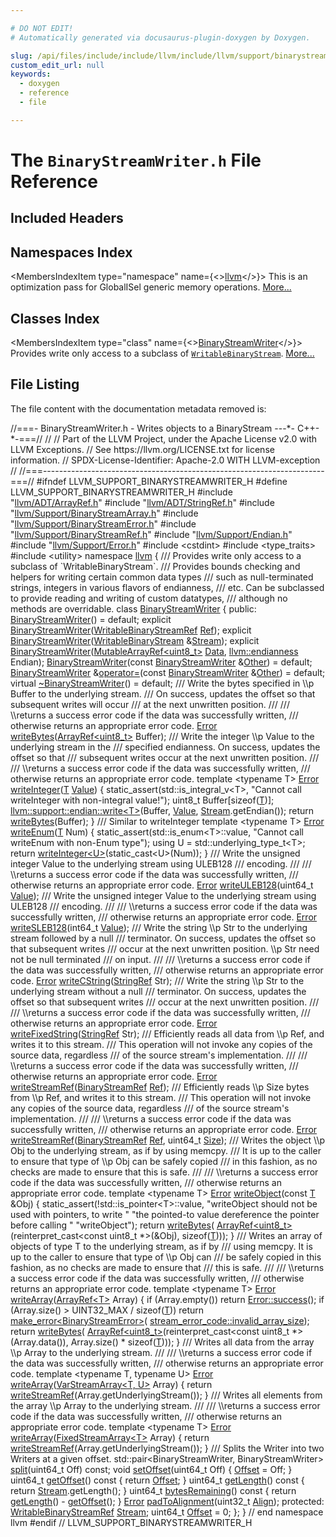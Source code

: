 ```yaml
---

# DO NOT EDIT!
# Automatically generated via docusaurus-plugin-doxygen by Doxygen.

slug: /api/files/include/include/llvm/include/llvm/support/binarystreamwriter-h
custom_edit_url: null
keywords:
  - doxygen
  - reference
  - file

---
```





# The `BinaryStreamWriter.h` File Reference

<DoxygenPage pluginConfig={pluginConfig}>



## Included Headers

<IncludesList>
<IncludesListItem
  filePath="llvm/ADT/ArrayRef.h"
  permalink="/docs/api/files/include/include/llvm/include/llvm/adt/arrayref-h"
  isLocal="true" />
<IncludesListItem
  filePath="llvm/ADT/StringRef.h"
  permalink="/docs/api/files/include/include/llvm/include/llvm/adt/stringref-h"
  isLocal="true" />
<IncludesListItem
  filePath="llvm/Support/BinaryStreamArray.h"
  permalink="/docs/api/files/include/include/llvm/include/llvm/support/binarystreamarray-h"
  isLocal="true" />
<IncludesListItem
  filePath="llvm/Support/BinaryStreamError.h"
  permalink="/docs/api/files/include/include/llvm/include/llvm/support/binarystreamerror-h"
  isLocal="true" />
<IncludesListItem
  filePath="llvm/Support/BinaryStreamRef.h"
  permalink="/docs/api/files/include/include/llvm/include/llvm/support/binarystreamref-h"
  isLocal="true" />
<IncludesListItem
  filePath="llvm/Support/Endian.h"
  permalink="/docs/api/files/include/include/llvm/include/llvm/support/endian-h"
  isLocal="true" />
<IncludesListItem
  filePath="llvm/Support/Error.h"
  permalink="/docs/api/files/include/include/llvm/include/llvm/support/error-h"
  isLocal="true" />
<IncludesListItem
  filePath="cstdint"
  permalink=""
  isLocal="false" />
<IncludesListItem
  filePath="type_traits"
  permalink=""
  isLocal="false" />
<IncludesListItem
  filePath="utility"
  permalink=""
  isLocal="false" />
</IncludesList>

## Namespaces Index

<MembersIndex>

<MembersIndexItem
  type="namespace"
  name={<><a href="/docs/api/namespaces/llvm">llvm</a></>}>
This is an optimization pass for GlobalISel generic memory operations. <a href="/docs/api/namespaces/llvm/#details">More...</a>
</MembersIndexItem>

</MembersIndex>

## Classes Index

<MembersIndex>

<MembersIndexItem
  type="class"
  name={<><a href="/docs/api/classes/llvm/binarystreamwriter">BinaryStreamWriter</a></>}>
Provides write only access to a subclass of <code><a href="/docs/api/classes/llvm/writablebinarystream">WritableBinaryStream</a></code>. <a href="/docs/api/classes/llvm/binarystreamwriter/#details">More...</a>
</MembersIndexItem>

</MembersIndex>


## File Listing

The file content with the documentation metadata removed is:

<ProgramListing>

<Link id="l00001" /><CodeLine lineNumber="1"><Highlight kind="comment">//===- BinaryStreamWriter.h - Writes objects to a BinaryStream ---&#42;- C++-&#42;-===//</Highlight><Highlight kind="normal"></Highlight></CodeLine>
<Link id="l00002" /><CodeLine lineNumber="2"><Highlight kind="normal"></Highlight><Highlight kind="comment">//</Highlight><Highlight kind="normal"></Highlight></CodeLine>
<Link id="l00003" /><CodeLine lineNumber="3"><Highlight kind="normal"></Highlight><Highlight kind="comment">// Part of the LLVM Project, under the Apache License v2.0 with LLVM Exceptions.</Highlight><Highlight kind="normal"></Highlight></CodeLine>
<Link id="l00004" /><CodeLine lineNumber="4"><Highlight kind="normal"></Highlight><Highlight kind="comment">// See https://llvm.org/LICENSE.txt for license information.</Highlight><Highlight kind="normal"></Highlight></CodeLine>
<Link id="l00005" /><CodeLine lineNumber="5"><Highlight kind="normal"></Highlight><Highlight kind="comment">// SPDX-License-Identifier: Apache-2.0 WITH LLVM-exception</Highlight><Highlight kind="normal"></Highlight></CodeLine>
<Link id="l00006" /><CodeLine lineNumber="6"><Highlight kind="normal"></Highlight><Highlight kind="comment">//</Highlight><Highlight kind="normal"></Highlight></CodeLine>
<Link id="l00007" /><CodeLine lineNumber="7"><Highlight kind="normal"></Highlight><Highlight kind="comment">//===----------------------------------------------------------------------===//</Highlight><Highlight kind="normal"></Highlight></CodeLine>
<Link id="l00008" /><CodeLine lineNumber="8"><Highlight kind="normal"></Highlight></CodeLine>
<Link id="l00009" /><CodeLine lineNumber="9"><Highlight kind="normal"></Highlight><Highlight kind="preprocessor">#ifndef LLVM&#95;SUPPORT&#95;BINARYSTREAMWRITER&#95;H</Highlight><Highlight kind="normal"></Highlight></CodeLine>
<Link id="l00010" /><CodeLine lineNumber="10"><Highlight kind="normal"></Highlight><Highlight kind="preprocessor">#define LLVM&#95;SUPPORT&#95;BINARYSTREAMWRITER&#95;H</Highlight><Highlight kind="normal"></Highlight></CodeLine>
<Link id="l00011" /><CodeLine lineNumber="11"><Highlight kind="normal"></Highlight></CodeLine>
<Link id="l00012" /><CodeLine lineNumber="12"><Highlight kind="normal"></Highlight><Highlight kind="preprocessor">#include &quot;<a href="/docs/api/files/include/include/llvm/include/llvm/adt/arrayref-h">llvm/ADT/ArrayRef.h</a>&quot;</Highlight><Highlight kind="normal"></Highlight></CodeLine>
<Link id="l00013" /><CodeLine lineNumber="13"><Highlight kind="normal"></Highlight><Highlight kind="preprocessor">#include &quot;<a href="/docs/api/files/include/include/llvm/include/llvm/adt/stringref-h">llvm/ADT/StringRef.h</a>&quot;</Highlight><Highlight kind="normal"></Highlight></CodeLine>
<Link id="l00014" /><CodeLine lineNumber="14"><Highlight kind="normal"></Highlight><Highlight kind="preprocessor">#include &quot;<a href="/docs/api/files/include/include/llvm/include/llvm/support/binarystreamarray-h">llvm/Support/BinaryStreamArray.h</a>&quot;</Highlight><Highlight kind="normal"></Highlight></CodeLine>
<Link id="l00015" /><CodeLine lineNumber="15"><Highlight kind="normal"></Highlight><Highlight kind="preprocessor">#include &quot;<a href="/docs/api/files/include/include/llvm/include/llvm/support/binarystreamerror-h">llvm/Support/BinaryStreamError.h</a>&quot;</Highlight><Highlight kind="normal"></Highlight></CodeLine>
<Link id="l00016" /><CodeLine lineNumber="16"><Highlight kind="normal"></Highlight><Highlight kind="preprocessor">#include &quot;<a href="/docs/api/files/include/include/llvm/include/llvm/support/binarystreamref-h">llvm/Support/BinaryStreamRef.h</a>&quot;</Highlight><Highlight kind="normal"></Highlight></CodeLine>
<Link id="l00017" /><CodeLine lineNumber="17"><Highlight kind="normal"></Highlight><Highlight kind="preprocessor">#include &quot;<a href="/docs/api/files/include/include/llvm/include/llvm/support/endian-h">llvm/Support/Endian.h</a>&quot;</Highlight><Highlight kind="normal"></Highlight></CodeLine>
<Link id="l00018" /><CodeLine lineNumber="18"><Highlight kind="normal"></Highlight><Highlight kind="preprocessor">#include &quot;<a href="/docs/api/files/include/include/llvm/include/llvm/support/error-h">llvm/Support/Error.h</a>&quot;</Highlight><Highlight kind="normal"></Highlight></CodeLine>
<Link id="l00019" /><CodeLine lineNumber="19"><Highlight kind="normal"></Highlight><Highlight kind="preprocessor">#include &lt;cstdint&gt;</Highlight><Highlight kind="normal"></Highlight></CodeLine>
<Link id="l00020" /><CodeLine lineNumber="20"><Highlight kind="normal"></Highlight><Highlight kind="preprocessor">#include &lt;type&#95;traits&gt;</Highlight><Highlight kind="normal"></Highlight></CodeLine>
<Link id="l00021" /><CodeLine lineNumber="21"><Highlight kind="normal"></Highlight><Highlight kind="preprocessor">#include &lt;utility&gt;</Highlight><Highlight kind="normal"></Highlight></CodeLine>
<Link id="l00022" /><CodeLine lineNumber="22"><Highlight kind="normal"></Highlight></CodeLine>
<Link id="l00023" /><CodeLine lineNumber="23"><Highlight kind="normal"></Highlight><Highlight kind="keyword">namespace </Highlight><Highlight kind="normal"><a href="/docs/api/namespaces/llvm">llvm</a> &#123;</Highlight></CodeLine>
<Link id="l00024" /><CodeLine lineNumber="24"><Highlight kind="normal"></Highlight><Highlight kind="comment"></Highlight></CodeLine>
<Link id="l00025" /><CodeLine lineNumber="25"><Highlight kind="comment">/// Provides write only access to a subclass of &#96;WritableBinaryStream&#96;.</Highlight></CodeLine>
<Link id="l00026" /><CodeLine lineNumber="26"><Highlight kind="comment">/// Provides bounds checking and helpers for writing certain common data types</Highlight></CodeLine>
<Link id="l00027" /><CodeLine lineNumber="27"><Highlight kind="comment">/// such as null-terminated strings, integers in various flavors of endianness,</Highlight></CodeLine>
<Link id="l00028" /><CodeLine lineNumber="28"><Highlight kind="comment">/// etc.  Can be subclassed to provide reading and writing of custom datatypes,</Highlight></CodeLine>
<Link id="l00029" /><CodeLine lineNumber="29"><Highlight kind="comment">/// although no methods are overridable.</Highlight><Highlight kind="normal"></Highlight></CodeLine>
<Link id="l00030" /><CodeLine lineNumber="30" lineLink="/docs/api/classes/llvm/binarystreamwriter"><Highlight kind="normal"></Highlight><Highlight kind="keyword">class </Highlight><Highlight kind="normal"><a href="/docs/api/classes/llvm/binarystreamwriter/#a8b48c0b6d2d024d4ee7e2c0be81da4f4">BinaryStreamWriter</a> &#123;</Highlight></CodeLine>
<Link id="l00031" /><CodeLine lineNumber="31"><Highlight kind="normal"></Highlight><Highlight kind="keyword">public</Highlight><Highlight kind="normal">:</Highlight></CodeLine>
<Link id="l00032" /><CodeLine lineNumber="32" lineLink="/docs/api/classes/llvm/binarystreamwriter/#a8b48c0b6d2d024d4ee7e2c0be81da4f4"><Highlight kind="normal">  <a href="/docs/api/classes/llvm/binarystreamwriter/#a8b48c0b6d2d024d4ee7e2c0be81da4f4">BinaryStreamWriter</a>() = </Highlight><Highlight kind="keywordflow">default</Highlight><Highlight kind="normal">;</Highlight></CodeLine>
<Link id="l00033" /><CodeLine lineNumber="33"><Highlight kind="normal">  </Highlight><Highlight kind="keyword">explicit</Highlight><Highlight kind="normal"> <a href="/docs/api/classes/llvm/binarystreamwriter/#a8b48c0b6d2d024d4ee7e2c0be81da4f4">BinaryStreamWriter</a>(<a href="/docs/api/classes/llvm/writablebinarystreamref">WritableBinaryStreamRef</a> <a href="/docs/api/namespaces/llvm/#a9db8c44b250b90e3ab7e4d144e7c9c2ea60baadb22e80b147e4885ad16760e569">Ref</a>);</Highlight></CodeLine>
<Link id="l00034" /><CodeLine lineNumber="34"><Highlight kind="normal">  </Highlight><Highlight kind="keyword">explicit</Highlight><Highlight kind="normal"> <a href="/docs/api/classes/llvm/binarystreamwriter/#a8b48c0b6d2d024d4ee7e2c0be81da4f4">BinaryStreamWriter</a>(<a href="/docs/api/classes/llvm/writablebinarystream">WritableBinaryStream</a> &amp;<a href="/docs/api/classes/llvm/binarystreamwriter/#ae33525fc426c499c8684ca2bcd44a291">Stream</a>);</Highlight></CodeLine>
<Link id="l00035" /><CodeLine lineNumber="35"><Highlight kind="normal">  </Highlight><Highlight kind="keyword">explicit</Highlight><Highlight kind="normal"> <a href="/docs/api/classes/llvm/binarystreamwriter/#a8b48c0b6d2d024d4ee7e2c0be81da4f4">BinaryStreamWriter</a>(<a href="/docs/api/classes/llvm/mutablearrayref">MutableArrayRef&lt;uint8&#95;t&gt;</a> <a href="/docs/api/namespaces/llvm/#aa20539e89704d20b98b97e9c3feac934">Data</a>,</Highlight></CodeLine>
<Link id="l00036" /><CodeLine lineNumber="36"><Highlight kind="normal">                              <a href="/docs/api/namespaces/llvm/#ae1e26e57357947b25e392fd18ab000db">llvm::endianness</a> Endian);</Highlight></CodeLine>
<Link id="l00037" /><CodeLine lineNumber="37"><Highlight kind="normal"></Highlight></CodeLine>
<Link id="l00038" /><CodeLine lineNumber="38" lineLink="/docs/api/classes/llvm/binarystreamwriter/#ae9a1c46b68f7980efb50d5e8690aad71"><Highlight kind="normal">  <a href="/docs/api/classes/llvm/binarystreamwriter/#ae9a1c46b68f7980efb50d5e8690aad71">BinaryStreamWriter</a>(</Highlight><Highlight kind="keyword">const</Highlight><Highlight kind="normal"> <a href="/docs/api/classes/llvm/binarystreamwriter/#a8b48c0b6d2d024d4ee7e2c0be81da4f4">BinaryStreamWriter</a> &amp;<a href="/docs/api/namespaces/llvm/#a9eb4f5b98b70ee4fab9614ed58282c1fa6311ae17c1ee52b36e68aaf4ad066387">Other</a>) = </Highlight><Highlight kind="keywordflow">default</Highlight><Highlight kind="normal">;</Highlight></CodeLine>
<Link id="l00039" /><CodeLine lineNumber="39"><Highlight kind="normal"></Highlight></CodeLine>
<Link id="l00040" /><CodeLine lineNumber="40" lineLink="/docs/api/classes/llvm/binarystreamwriter/#a79b299b5d046562855094bc99c8cf21f"><Highlight kind="normal">  <a href="/docs/api/classes/llvm/binarystreamwriter/#a8b48c0b6d2d024d4ee7e2c0be81da4f4">BinaryStreamWriter</a> &amp;<a href="/docs/api/classes/llvm/binarystreamwriter/#a79b299b5d046562855094bc99c8cf21f">operator=</a>(</Highlight><Highlight kind="keyword">const</Highlight><Highlight kind="normal"> <a href="/docs/api/classes/llvm/binarystreamwriter/#a8b48c0b6d2d024d4ee7e2c0be81da4f4">BinaryStreamWriter</a> &amp;<a href="/docs/api/namespaces/llvm/#a9eb4f5b98b70ee4fab9614ed58282c1fa6311ae17c1ee52b36e68aaf4ad066387">Other</a>) = </Highlight><Highlight kind="keywordflow">default</Highlight><Highlight kind="normal">;</Highlight></CodeLine>
<Link id="l00041" /><CodeLine lineNumber="41"><Highlight kind="normal"></Highlight></CodeLine>
<Link id="l00042" /><CodeLine lineNumber="42" lineLink="/docs/api/classes/llvm/binarystreamwriter/#aebfe229d75bfa736bf6a50350fa025d6"><Highlight kind="normal">  </Highlight><Highlight kind="keyword">virtual</Highlight><Highlight kind="normal"> <a href="/docs/api/classes/llvm/binarystreamwriter/#aebfe229d75bfa736bf6a50350fa025d6">~BinaryStreamWriter</a>() = </Highlight><Highlight kind="keywordflow">default</Highlight><Highlight kind="normal">;</Highlight></CodeLine>
<Link id="l00043" /><CodeLine lineNumber="43"><Highlight kind="normal"></Highlight><Highlight kind="comment"></Highlight></CodeLine>
<Link id="l00044" /><CodeLine lineNumber="44"><Highlight kind="comment">  /// Write the bytes specified in \\p Buffer to the underlying stream.</Highlight></CodeLine>
<Link id="l00045" /><CodeLine lineNumber="45"><Highlight kind="comment">  /// On success, updates the offset so that subsequent writes will occur</Highlight></CodeLine>
<Link id="l00046" /><CodeLine lineNumber="46"><Highlight kind="comment">  /// at the next unwritten position.</Highlight></CodeLine>
<Link id="l00047" /><CodeLine lineNumber="47"><Highlight kind="comment">  ///</Highlight></CodeLine>
<Link id="l00048" /><CodeLine lineNumber="48"><Highlight kind="comment">  /// \\returns a success error code if the data was successfully written,</Highlight></CodeLine>
<Link id="l00049" /><CodeLine lineNumber="49"><Highlight kind="comment">  /// otherwise returns an appropriate error code.</Highlight><Highlight kind="normal"></Highlight></CodeLine>
<Link id="l00050" /><CodeLine lineNumber="50"><Highlight kind="normal">  <a href="/docs/api/classes/llvm/error">Error</a> <a href="/docs/api/classes/llvm/binarystreamwriter/#abb614d7e749a1af26c1d719b28ba4fb7">writeBytes</a>(<a href="/docs/api/classes/llvm/arrayref">ArrayRef&lt;uint8&#95;t&gt;</a> Buffer);</Highlight></CodeLine>
<Link id="l00051" /><CodeLine lineNumber="51"><Highlight kind="normal"></Highlight><Highlight kind="comment"></Highlight></CodeLine>
<Link id="l00052" /><CodeLine lineNumber="52"><Highlight kind="comment">  /// Write the integer \\p Value to the underlying stream in the</Highlight></CodeLine>
<Link id="l00053" /><CodeLine lineNumber="53"><Highlight kind="comment">  /// specified endianness.  On success, updates the offset so that</Highlight></CodeLine>
<Link id="l00054" /><CodeLine lineNumber="54"><Highlight kind="comment">  /// subsequent writes occur at the next unwritten position.</Highlight></CodeLine>
<Link id="l00055" /><CodeLine lineNumber="55"><Highlight kind="comment">  ///</Highlight></CodeLine>
<Link id="l00056" /><CodeLine lineNumber="56"><Highlight kind="comment">  /// \\returns a success error code if the data was successfully written,</Highlight></CodeLine>
<Link id="l00057" /><CodeLine lineNumber="57"><Highlight kind="comment">  /// otherwise returns an appropriate error code.</Highlight><Highlight kind="normal"></Highlight></CodeLine>
<Link id="l00058" /><CodeLine lineNumber="58" lineLink="/docs/api/classes/llvm/binarystreamwriter/#a344647bc1c4a4b53334296eba145d408"><Highlight kind="normal">  </Highlight><Highlight kind="keyword">template</Highlight><Highlight kind="normal"> &lt;</Highlight><Highlight kind="keyword">typename</Highlight><Highlight kind="normal"> T&gt; <a href="/docs/api/classes/llvm/error">Error</a> <a href="/docs/api/classes/llvm/binarystreamwriter/#a344647bc1c4a4b53334296eba145d408">writeInteger</a>(<a href="/docs/api/files/lib/lib/target/lib/target/mips/mips16isellowering-cpp/#a0acb682b8260ab1c60b918599864e2e5">T</a> <a href="/docs/api/classes/llvm/value">Value</a>) &#123;</Highlight></CodeLine>
<Link id="l00059" /><CodeLine lineNumber="59"><Highlight kind="normal">    </Highlight><Highlight kind="keyword">static&#95;assert</Highlight><Highlight kind="normal">(std::is&#95;integral&#95;v&lt;T&gt;,</Highlight></CodeLine>
<Link id="l00060" /><CodeLine lineNumber="60"><Highlight kind="normal">                  </Highlight><Highlight kind="stringliteral">&quot;Cannot call writeInteger with non-integral value!&quot;</Highlight><Highlight kind="normal">);</Highlight></CodeLine>
<Link id="l00061" /><CodeLine lineNumber="61"><Highlight kind="normal">    uint8&#95;t Buffer&#91;</Highlight><Highlight kind="keyword">sizeof</Highlight><Highlight kind="normal">(<a href="/docs/api/files/lib/lib/target/lib/target/mips/mips16isellowering-cpp/#a0acb682b8260ab1c60b918599864e2e5">T</a>)&#93;;</Highlight></CodeLine>
<Link id="l00062" /><CodeLine lineNumber="62"><Highlight kind="normal">    <a href="/docs/api/namespaces/llvm/support/endian/#add1f2d1d972957d22186f4ec92f985f6">llvm::support::endian::write&lt;T&gt;</a>(Buffer, <a href="/docs/api/classes/llvm/value">Value</a>, <a href="/docs/api/classes/llvm/binarystreamwriter/#ae33525fc426c499c8684ca2bcd44a291">Stream</a>.getEndian());</Highlight></CodeLine>
<Link id="l00063" /><CodeLine lineNumber="63"><Highlight kind="normal">    </Highlight><Highlight kind="keywordflow">return</Highlight><Highlight kind="normal"> <a href="/docs/api/classes/llvm/binarystreamwriter/#abb614d7e749a1af26c1d719b28ba4fb7">writeBytes</a>(Buffer);</Highlight></CodeLine>
<Link id="l00064" /><CodeLine lineNumber="64"><Highlight kind="normal">  &#125;</Highlight></CodeLine>
<Link id="l00065" /><CodeLine lineNumber="65"><Highlight kind="normal"></Highlight><Highlight kind="comment"></Highlight></CodeLine>
<Link id="l00066" /><CodeLine lineNumber="66"><Highlight kind="comment">  /// Similar to writeInteger</Highlight><Highlight kind="normal"></Highlight></CodeLine>
<Link id="l00067" /><CodeLine lineNumber="67" lineLink="/docs/api/classes/llvm/binarystreamwriter/#ad001fc0c44efb50fa7dab33c280dade5"><Highlight kind="normal">  </Highlight><Highlight kind="keyword">template</Highlight><Highlight kind="normal"> &lt;</Highlight><Highlight kind="keyword">typename</Highlight><Highlight kind="normal"> T&gt; <a href="/docs/api/classes/llvm/error">Error</a> <a href="/docs/api/classes/llvm/binarystreamwriter/#ad001fc0c44efb50fa7dab33c280dade5">writeEnum</a>(<a href="/docs/api/files/lib/lib/target/lib/target/mips/mips16isellowering-cpp/#a0acb682b8260ab1c60b918599864e2e5">T</a> Num) &#123;</Highlight></CodeLine>
<Link id="l00068" /><CodeLine lineNumber="68"><Highlight kind="normal">    </Highlight><Highlight kind="keyword">static&#95;assert</Highlight><Highlight kind="normal">(std::is&#95;enum&lt;T&gt;::value,</Highlight></CodeLine>
<Link id="l00069" /><CodeLine lineNumber="69"><Highlight kind="normal">                  </Highlight><Highlight kind="stringliteral">&quot;Cannot call writeEnum with non-Enum type&quot;</Highlight><Highlight kind="normal">);</Highlight></CodeLine>
<Link id="l00070" /><CodeLine lineNumber="70"><Highlight kind="normal"></Highlight></CodeLine>
<Link id="l00071" /><CodeLine lineNumber="71"><Highlight kind="normal">    </Highlight><Highlight kind="keyword">using </Highlight><Highlight kind="normal">U = std::underlying&#95;type&#95;t&lt;T&gt;;</Highlight></CodeLine>
<Link id="l00072" /><CodeLine lineNumber="72"><Highlight kind="normal">    </Highlight><Highlight kind="keywordflow">return</Highlight><Highlight kind="normal"> <a href="/docs/api/classes/llvm/binarystreamwriter/#a344647bc1c4a4b53334296eba145d408">writeInteger&lt;U&gt;</a>(</Highlight><Highlight kind="keyword">static&#95;cast&lt;</Highlight><Highlight kind="normal">U</Highlight><Highlight kind="keyword">&gt;</Highlight><Highlight kind="normal">(Num));</Highlight></CodeLine>
<Link id="l00073" /><CodeLine lineNumber="73"><Highlight kind="normal">  &#125;</Highlight></CodeLine>
<Link id="l00074" /><CodeLine lineNumber="74"><Highlight kind="normal"></Highlight><Highlight kind="comment"></Highlight></CodeLine>
<Link id="l00075" /><CodeLine lineNumber="75"><Highlight kind="comment">  /// Write the unsigned integer Value to the underlying stream using ULEB128</Highlight></CodeLine>
<Link id="l00076" /><CodeLine lineNumber="76"><Highlight kind="comment">  /// encoding.</Highlight></CodeLine>
<Link id="l00077" /><CodeLine lineNumber="77"><Highlight kind="comment">  ///</Highlight></CodeLine>
<Link id="l00078" /><CodeLine lineNumber="78"><Highlight kind="comment">  /// \\returns a success error code if the data was successfully written,</Highlight></CodeLine>
<Link id="l00079" /><CodeLine lineNumber="79"><Highlight kind="comment">  /// otherwise returns an appropriate error code.</Highlight><Highlight kind="normal"></Highlight></CodeLine>
<Link id="l00080" /><CodeLine lineNumber="80"><Highlight kind="normal">  <a href="/docs/api/classes/llvm/error">Error</a> <a href="/docs/api/classes/llvm/binarystreamwriter/#ae052d37681500fb5caff81ae6f2911c1">writeULEB128</a>(uint64&#95;t <a href="/docs/api/classes/llvm/value">Value</a>);</Highlight></CodeLine>
<Link id="l00081" /><CodeLine lineNumber="81"><Highlight kind="normal"></Highlight><Highlight kind="comment"></Highlight></CodeLine>
<Link id="l00082" /><CodeLine lineNumber="82"><Highlight kind="comment">  /// Write the unsigned integer Value to the underlying stream using ULEB128</Highlight></CodeLine>
<Link id="l00083" /><CodeLine lineNumber="83"><Highlight kind="comment">  /// encoding.</Highlight></CodeLine>
<Link id="l00084" /><CodeLine lineNumber="84"><Highlight kind="comment">  ///</Highlight></CodeLine>
<Link id="l00085" /><CodeLine lineNumber="85"><Highlight kind="comment">  /// \\returns a success error code if the data was successfully written,</Highlight></CodeLine>
<Link id="l00086" /><CodeLine lineNumber="86"><Highlight kind="comment">  /// otherwise returns an appropriate error code.</Highlight><Highlight kind="normal"></Highlight></CodeLine>
<Link id="l00087" /><CodeLine lineNumber="87"><Highlight kind="normal">  <a href="/docs/api/classes/llvm/error">Error</a> <a href="/docs/api/classes/llvm/binarystreamwriter/#a381c9eed05264f07958dc647ed3aa301">writeSLEB128</a>(int64&#95;t <a href="/docs/api/classes/llvm/value">Value</a>);</Highlight></CodeLine>
<Link id="l00088" /><CodeLine lineNumber="88"><Highlight kind="normal"></Highlight><Highlight kind="comment"></Highlight></CodeLine>
<Link id="l00089" /><CodeLine lineNumber="89"><Highlight kind="comment">  /// Write the string \\p Str to the underlying stream followed by a null</Highlight></CodeLine>
<Link id="l00090" /><CodeLine lineNumber="90"><Highlight kind="comment">  /// terminator.  On success, updates the offset so that subsequent writes</Highlight></CodeLine>
<Link id="l00091" /><CodeLine lineNumber="91"><Highlight kind="comment">  /// occur at the next unwritten position.  \\p Str need not be null terminated</Highlight></CodeLine>
<Link id="l00092" /><CodeLine lineNumber="92"><Highlight kind="comment">  /// on input.</Highlight></CodeLine>
<Link id="l00093" /><CodeLine lineNumber="93"><Highlight kind="comment">  ///</Highlight></CodeLine>
<Link id="l00094" /><CodeLine lineNumber="94"><Highlight kind="comment">  /// \\returns a success error code if the data was successfully written,</Highlight></CodeLine>
<Link id="l00095" /><CodeLine lineNumber="95"><Highlight kind="comment">  /// otherwise returns an appropriate error code.</Highlight><Highlight kind="normal"></Highlight></CodeLine>
<Link id="l00096" /><CodeLine lineNumber="96"><Highlight kind="normal">  <a href="/docs/api/classes/llvm/error">Error</a> <a href="/docs/api/classes/llvm/binarystreamwriter/#a07608f1ac2a8045b1b72108b840a8ca3">writeCString</a>(<a href="/docs/api/classes/llvm/stringref">StringRef</a> Str);</Highlight></CodeLine>
<Link id="l00097" /><CodeLine lineNumber="97"><Highlight kind="normal"></Highlight><Highlight kind="comment"></Highlight></CodeLine>
<Link id="l00098" /><CodeLine lineNumber="98"><Highlight kind="comment">  /// Write the string \\p Str to the underlying stream without a null</Highlight></CodeLine>
<Link id="l00099" /><CodeLine lineNumber="99"><Highlight kind="comment">  /// terminator.  On success, updates the offset so that subsequent writes</Highlight></CodeLine>
<Link id="l00100" /><CodeLine lineNumber="100"><Highlight kind="comment">  /// occur at the next unwritten position.</Highlight></CodeLine>
<Link id="l00101" /><CodeLine lineNumber="101"><Highlight kind="comment">  ///</Highlight></CodeLine>
<Link id="l00102" /><CodeLine lineNumber="102"><Highlight kind="comment">  /// \\returns a success error code if the data was successfully written,</Highlight></CodeLine>
<Link id="l00103" /><CodeLine lineNumber="103"><Highlight kind="comment">  /// otherwise returns an appropriate error code.</Highlight><Highlight kind="normal"></Highlight></CodeLine>
<Link id="l00104" /><CodeLine lineNumber="104"><Highlight kind="normal">  <a href="/docs/api/classes/llvm/error">Error</a> <a href="/docs/api/classes/llvm/binarystreamwriter/#ac9c2dc641243ad8170ac9c0e69545f37">writeFixedString</a>(<a href="/docs/api/classes/llvm/stringref">StringRef</a> Str);</Highlight></CodeLine>
<Link id="l00105" /><CodeLine lineNumber="105"><Highlight kind="normal"></Highlight><Highlight kind="comment"></Highlight></CodeLine>
<Link id="l00106" /><CodeLine lineNumber="106"><Highlight kind="comment">  /// Efficiently reads all data from \\p Ref, and writes it to this stream.</Highlight></CodeLine>
<Link id="l00107" /><CodeLine lineNumber="107"><Highlight kind="comment">  /// This operation will not invoke any copies of the source data, regardless</Highlight></CodeLine>
<Link id="l00108" /><CodeLine lineNumber="108"><Highlight kind="comment">  /// of the source stream&#39;s implementation.</Highlight></CodeLine>
<Link id="l00109" /><CodeLine lineNumber="109"><Highlight kind="comment">  ///</Highlight></CodeLine>
<Link id="l00110" /><CodeLine lineNumber="110"><Highlight kind="comment">  /// \\returns a success error code if the data was successfully written,</Highlight></CodeLine>
<Link id="l00111" /><CodeLine lineNumber="111"><Highlight kind="comment">  /// otherwise returns an appropriate error code.</Highlight><Highlight kind="normal"></Highlight></CodeLine>
<Link id="l00112" /><CodeLine lineNumber="112"><Highlight kind="normal">  <a href="/docs/api/classes/llvm/error">Error</a> <a href="/docs/api/classes/llvm/binarystreamwriter/#aa08601ded5ad31dbdd5a5262a972f479">writeStreamRef</a>(<a href="/docs/api/classes/llvm/binarystreamref">BinaryStreamRef</a> <a href="/docs/api/namespaces/llvm/#a9db8c44b250b90e3ab7e4d144e7c9c2ea60baadb22e80b147e4885ad16760e569">Ref</a>);</Highlight></CodeLine>
<Link id="l00113" /><CodeLine lineNumber="113"><Highlight kind="normal"></Highlight><Highlight kind="comment"></Highlight></CodeLine>
<Link id="l00114" /><CodeLine lineNumber="114"><Highlight kind="comment">  /// Efficiently reads \\p Size bytes from \\p Ref, and writes it to this stream.</Highlight></CodeLine>
<Link id="l00115" /><CodeLine lineNumber="115"><Highlight kind="comment">  /// This operation will not invoke any copies of the source data, regardless</Highlight></CodeLine>
<Link id="l00116" /><CodeLine lineNumber="116"><Highlight kind="comment">  /// of the source stream&#39;s implementation.</Highlight></CodeLine>
<Link id="l00117" /><CodeLine lineNumber="117"><Highlight kind="comment">  ///</Highlight></CodeLine>
<Link id="l00118" /><CodeLine lineNumber="118"><Highlight kind="comment">  /// \\returns a success error code if the data was successfully written,</Highlight></CodeLine>
<Link id="l00119" /><CodeLine lineNumber="119"><Highlight kind="comment">  /// otherwise returns an appropriate error code.</Highlight><Highlight kind="normal"></Highlight></CodeLine>
<Link id="l00120" /><CodeLine lineNumber="120"><Highlight kind="normal">  <a href="/docs/api/classes/llvm/error">Error</a> <a href="/docs/api/classes/llvm/binarystreamwriter/#aa08601ded5ad31dbdd5a5262a972f479">writeStreamRef</a>(<a href="/docs/api/classes/llvm/binarystreamref">BinaryStreamRef</a> <a href="/docs/api/namespaces/llvm/#a9db8c44b250b90e3ab7e4d144e7c9c2ea60baadb22e80b147e4885ad16760e569">Ref</a>, uint64&#95;t <a href="/docs/api/files/lib/lib/analysis/inlineorder-cpp/#a7ee6f0cb51c3b9056199e9a0001fe8c3a6f6cb72d544962fa333e2e34ce64f719">Size</a>);</Highlight></CodeLine>
<Link id="l00121" /><CodeLine lineNumber="121"><Highlight kind="normal"></Highlight><Highlight kind="comment"></Highlight></CodeLine>
<Link id="l00122" /><CodeLine lineNumber="122"><Highlight kind="comment">  /// Writes the object \\p Obj to the underlying stream, as if by using memcpy.</Highlight></CodeLine>
<Link id="l00123" /><CodeLine lineNumber="123"><Highlight kind="comment">  /// It is up to the caller to ensure that type of \\p Obj can be safely copied</Highlight></CodeLine>
<Link id="l00124" /><CodeLine lineNumber="124"><Highlight kind="comment">  /// in this fashion, as no checks are made to ensure that this is safe.</Highlight></CodeLine>
<Link id="l00125" /><CodeLine lineNumber="125"><Highlight kind="comment">  ///</Highlight></CodeLine>
<Link id="l00126" /><CodeLine lineNumber="126"><Highlight kind="comment">  /// \\returns a success error code if the data was successfully written,</Highlight></CodeLine>
<Link id="l00127" /><CodeLine lineNumber="127"><Highlight kind="comment">  /// otherwise returns an appropriate error code.</Highlight><Highlight kind="normal"></Highlight></CodeLine>
<Link id="l00128" /><CodeLine lineNumber="128" lineLink="/docs/api/classes/llvm/binarystreamwriter/#ae73ad246f9f1adc35f0ce49fc089b52a"><Highlight kind="normal">  </Highlight><Highlight kind="keyword">template</Highlight><Highlight kind="normal"> &lt;</Highlight><Highlight kind="keyword">typename</Highlight><Highlight kind="normal"> T&gt; <a href="/docs/api/classes/llvm/error">Error</a> <a href="/docs/api/classes/llvm/binarystreamwriter/#ae73ad246f9f1adc35f0ce49fc089b52a">writeObject</a>(</Highlight><Highlight kind="keyword">const</Highlight><Highlight kind="normal"> <a href="/docs/api/files/lib/lib/target/lib/target/mips/mips16isellowering-cpp/#a0acb682b8260ab1c60b918599864e2e5">T</a> &amp;Obj) &#123;</Highlight></CodeLine>
<Link id="l00129" /><CodeLine lineNumber="129"><Highlight kind="normal">    </Highlight><Highlight kind="keyword">static&#95;assert</Highlight><Highlight kind="normal">(!std::is&#95;pointer&lt;T&gt;::value,</Highlight></CodeLine>
<Link id="l00130" /><CodeLine lineNumber="130"><Highlight kind="normal">                  </Highlight><Highlight kind="stringliteral">&quot;writeObject should not be used with pointers, to write &quot;</Highlight><Highlight kind="normal"></Highlight></CodeLine>
<Link id="l00131" /><CodeLine lineNumber="131"><Highlight kind="normal">                  </Highlight><Highlight kind="stringliteral">&quot;the pointed-to value dereference the pointer before calling &quot;</Highlight><Highlight kind="normal"></Highlight></CodeLine>
<Link id="l00132" /><CodeLine lineNumber="132"><Highlight kind="normal">                  </Highlight><Highlight kind="stringliteral">&quot;writeObject&quot;</Highlight><Highlight kind="normal">);</Highlight></CodeLine>
<Link id="l00133" /><CodeLine lineNumber="133"><Highlight kind="normal">    </Highlight><Highlight kind="keywordflow">return</Highlight><Highlight kind="normal"> <a href="/docs/api/classes/llvm/binarystreamwriter/#abb614d7e749a1af26c1d719b28ba4fb7">writeBytes</a>(</Highlight></CodeLine>
<Link id="l00134" /><CodeLine lineNumber="134"><Highlight kind="normal">        <a href="/docs/api/classes/llvm/arrayref">ArrayRef&lt;uint8&#95;t&gt;</a>(</Highlight><Highlight kind="keyword">reinterpret&#95;cast&lt;</Highlight><Highlight kind="keyword">const </Highlight><Highlight kind="normal">uint8&#95;t &#42;</Highlight><Highlight kind="keyword">&gt;</Highlight><Highlight kind="normal">(&amp;Obj), </Highlight><Highlight kind="keyword">sizeof</Highlight><Highlight kind="normal">(<a href="/docs/api/files/lib/lib/target/lib/target/mips/mips16isellowering-cpp/#a0acb682b8260ab1c60b918599864e2e5">T</a>)));</Highlight></CodeLine>
<Link id="l00135" /><CodeLine lineNumber="135"><Highlight kind="normal">  &#125;</Highlight></CodeLine>
<Link id="l00136" /><CodeLine lineNumber="136"><Highlight kind="normal"></Highlight><Highlight kind="comment"></Highlight></CodeLine>
<Link id="l00137" /><CodeLine lineNumber="137"><Highlight kind="comment">  /// Writes an array of objects of type T to the underlying stream, as if by</Highlight></CodeLine>
<Link id="l00138" /><CodeLine lineNumber="138"><Highlight kind="comment">  /// using memcpy.  It is up to the caller to ensure that type of \\p Obj can</Highlight></CodeLine>
<Link id="l00139" /><CodeLine lineNumber="139"><Highlight kind="comment">  /// be safely copied in this fashion, as no checks are made to ensure that</Highlight></CodeLine>
<Link id="l00140" /><CodeLine lineNumber="140"><Highlight kind="comment">  /// this is safe.</Highlight></CodeLine>
<Link id="l00141" /><CodeLine lineNumber="141"><Highlight kind="comment">  ///</Highlight></CodeLine>
<Link id="l00142" /><CodeLine lineNumber="142"><Highlight kind="comment">  /// \\returns a success error code if the data was successfully written,</Highlight></CodeLine>
<Link id="l00143" /><CodeLine lineNumber="143"><Highlight kind="comment">  /// otherwise returns an appropriate error code.</Highlight><Highlight kind="normal"></Highlight></CodeLine>
<Link id="l00144" /><CodeLine lineNumber="144" lineLink="/docs/api/classes/llvm/binarystreamwriter/#a1e5febb5c471f88c785519a211871b01"><Highlight kind="normal">  </Highlight><Highlight kind="keyword">template</Highlight><Highlight kind="normal"> &lt;</Highlight><Highlight kind="keyword">typename</Highlight><Highlight kind="normal"> T&gt; <a href="/docs/api/classes/llvm/error">Error</a> <a href="/docs/api/classes/llvm/binarystreamwriter/#a1e5febb5c471f88c785519a211871b01">writeArray</a>(<a href="/docs/api/classes/llvm/arrayref">ArrayRef&lt;T&gt;</a> Array) &#123;</Highlight></CodeLine>
<Link id="l00145" /><CodeLine lineNumber="145"><Highlight kind="normal">    </Highlight><Highlight kind="keywordflow">if</Highlight><Highlight kind="normal"> (Array.empty())</Highlight></CodeLine>
<Link id="l00146" /><CodeLine lineNumber="146"><Highlight kind="normal">      </Highlight><Highlight kind="keywordflow">return</Highlight><Highlight kind="normal"> <a href="/docs/api/classes/llvm/error/#a4dfd0813c3d0e0a30439b5a3e9196b59">Error::success</a>();</Highlight></CodeLine>
<Link id="l00147" /><CodeLine lineNumber="147"><Highlight kind="normal">    </Highlight><Highlight kind="keywordflow">if</Highlight><Highlight kind="normal"> (Array.size() &gt; UINT32&#95;MAX / </Highlight><Highlight kind="keyword">sizeof</Highlight><Highlight kind="normal">(<a href="/docs/api/files/lib/lib/target/lib/target/mips/mips16isellowering-cpp/#a0acb682b8260ab1c60b918599864e2e5">T</a>))</Highlight></CodeLine>
<Link id="l00148" /><CodeLine lineNumber="148"><Highlight kind="normal">      </Highlight><Highlight kind="keywordflow">return</Highlight><Highlight kind="normal"> <a href="/docs/api/namespaces/llvm/#a9999bd897fc8a1648bd69b36fee2d357">make&#95;error&lt;BinaryStreamError&gt;</a>(</Highlight></CodeLine>
<Link id="l00149" /><CodeLine lineNumber="149"><Highlight kind="normal">          <a href="/docs/api/namespaces/llvm/#ace5dca6857eec227e4eddc4ce820b89da11f674242a86a560ba9f4b389bb0fc5a">stream&#95;error&#95;code::invalid&#95;array&#95;size</a>);</Highlight></CodeLine>
<Link id="l00150" /><CodeLine lineNumber="150"><Highlight kind="normal"></Highlight></CodeLine>
<Link id="l00151" /><CodeLine lineNumber="151"><Highlight kind="normal">    </Highlight><Highlight kind="keywordflow">return</Highlight><Highlight kind="normal"> <a href="/docs/api/classes/llvm/binarystreamwriter/#abb614d7e749a1af26c1d719b28ba4fb7">writeBytes</a>(</Highlight></CodeLine>
<Link id="l00152" /><CodeLine lineNumber="152"><Highlight kind="normal">        <a href="/docs/api/classes/llvm/arrayref">ArrayRef&lt;uint8&#95;t&gt;</a>(</Highlight><Highlight kind="keyword">reinterpret&#95;cast&lt;</Highlight><Highlight kind="keyword">const </Highlight><Highlight kind="normal">uint8&#95;t &#42;</Highlight><Highlight kind="keyword">&gt;</Highlight><Highlight kind="normal">(Array.data()),</Highlight></CodeLine>
<Link id="l00153" /><CodeLine lineNumber="153"><Highlight kind="normal">                          Array.size() &#42; </Highlight><Highlight kind="keyword">sizeof</Highlight><Highlight kind="normal">(<a href="/docs/api/files/lib/lib/target/lib/target/mips/mips16isellowering-cpp/#a0acb682b8260ab1c60b918599864e2e5">T</a>)));</Highlight></CodeLine>
<Link id="l00154" /><CodeLine lineNumber="154"><Highlight kind="normal">  &#125;</Highlight></CodeLine>
<Link id="l00155" /><CodeLine lineNumber="155"><Highlight kind="normal"></Highlight><Highlight kind="comment"></Highlight></CodeLine>
<Link id="l00156" /><CodeLine lineNumber="156"><Highlight kind="comment">  /// Writes all data from the array \\p Array to the underlying stream.</Highlight></CodeLine>
<Link id="l00157" /><CodeLine lineNumber="157"><Highlight kind="comment">  ///</Highlight></CodeLine>
<Link id="l00158" /><CodeLine lineNumber="158"><Highlight kind="comment">  /// \\returns a success error code if the data was successfully written,</Highlight></CodeLine>
<Link id="l00159" /><CodeLine lineNumber="159"><Highlight kind="comment">  /// otherwise returns an appropriate error code.</Highlight><Highlight kind="normal"></Highlight></CodeLine>
<Link id="l00160" /><CodeLine lineNumber="160"><Highlight kind="normal">  </Highlight><Highlight kind="keyword">template</Highlight><Highlight kind="normal"> &lt;</Highlight><Highlight kind="keyword">typename</Highlight><Highlight kind="normal"> T, </Highlight><Highlight kind="keyword">typename</Highlight><Highlight kind="normal"> U&gt;</Highlight></CodeLine>
<Link id="l00161" /><CodeLine lineNumber="161" lineLink="/docs/api/classes/llvm/binarystreamwriter/#a4201eb0cb78dcddb38a3c61f0cb1c5bd"><Highlight kind="normal">  <a href="/docs/api/classes/llvm/error">Error</a> <a href="/docs/api/classes/llvm/binarystreamwriter/#a4201eb0cb78dcddb38a3c61f0cb1c5bd">writeArray</a>(<a href="/docs/api/classes/llvm/varstreamarray">VarStreamArray&lt;T, U&gt;</a> Array) &#123;</Highlight></CodeLine>
<Link id="l00162" /><CodeLine lineNumber="162"><Highlight kind="normal">    </Highlight><Highlight kind="keywordflow">return</Highlight><Highlight kind="normal"> <a href="/docs/api/classes/llvm/binarystreamwriter/#aa08601ded5ad31dbdd5a5262a972f479">writeStreamRef</a>(Array.getUnderlyingStream());</Highlight></CodeLine>
<Link id="l00163" /><CodeLine lineNumber="163"><Highlight kind="normal">  &#125;</Highlight></CodeLine>
<Link id="l00164" /><CodeLine lineNumber="164"><Highlight kind="normal"></Highlight><Highlight kind="comment"></Highlight></CodeLine>
<Link id="l00165" /><CodeLine lineNumber="165"><Highlight kind="comment">  /// Writes all elements from the array \\p Array to the underlying stream.</Highlight></CodeLine>
<Link id="l00166" /><CodeLine lineNumber="166"><Highlight kind="comment">  ///</Highlight></CodeLine>
<Link id="l00167" /><CodeLine lineNumber="167"><Highlight kind="comment">  /// \\returns a success error code if the data was successfully written,</Highlight></CodeLine>
<Link id="l00168" /><CodeLine lineNumber="168"><Highlight kind="comment">  /// otherwise returns an appropriate error code.</Highlight><Highlight kind="normal"></Highlight></CodeLine>
<Link id="l00169" /><CodeLine lineNumber="169" lineLink="/docs/api/classes/llvm/binarystreamwriter/#a0ce699d9daa7adbc082f21d07ae60cc2"><Highlight kind="normal">  </Highlight><Highlight kind="keyword">template</Highlight><Highlight kind="normal"> &lt;</Highlight><Highlight kind="keyword">typename</Highlight><Highlight kind="normal"> T&gt; <a href="/docs/api/classes/llvm/error">Error</a> <a href="/docs/api/classes/llvm/binarystreamwriter/#a0ce699d9daa7adbc082f21d07ae60cc2">writeArray</a>(<a href="/docs/api/classes/llvm/fixedstreamarray">FixedStreamArray&lt;T&gt;</a> Array) &#123;</Highlight></CodeLine>
<Link id="l00170" /><CodeLine lineNumber="170"><Highlight kind="normal">    </Highlight><Highlight kind="keywordflow">return</Highlight><Highlight kind="normal"> <a href="/docs/api/classes/llvm/binarystreamwriter/#aa08601ded5ad31dbdd5a5262a972f479">writeStreamRef</a>(Array.getUnderlyingStream());</Highlight></CodeLine>
<Link id="l00171" /><CodeLine lineNumber="171"><Highlight kind="normal">  &#125;</Highlight></CodeLine>
<Link id="l00172" /><CodeLine lineNumber="172"><Highlight kind="normal"></Highlight><Highlight kind="comment"></Highlight></CodeLine>
<Link id="l00173" /><CodeLine lineNumber="173"><Highlight kind="comment">  /// Splits the Writer into two Writers at a given offset.</Highlight><Highlight kind="normal"></Highlight></CodeLine>
<Link id="l00174" /><CodeLine lineNumber="174"><Highlight kind="normal">  std::pair&lt;BinaryStreamWriter, BinaryStreamWriter&gt; <a href="/docs/api/classes/llvm/binarystreamwriter/#a94a9f883b5505f96fc000d51c7dcf31a">split</a>(uint64&#95;t Off) </Highlight><Highlight kind="keyword">const</Highlight><Highlight kind="normal">;</Highlight></CodeLine>
<Link id="l00175" /><CodeLine lineNumber="175"><Highlight kind="normal"></Highlight></CodeLine>
<Link id="l00176" /><CodeLine lineNumber="176" lineLink="/docs/api/classes/llvm/binarystreamwriter/#acc41d0160054e1d9f2a166dbcdf95f37"><Highlight kind="normal">  </Highlight><Highlight kind="keywordtype">void</Highlight><Highlight kind="normal"> <a href="/docs/api/classes/llvm/binarystreamwriter/#acc41d0160054e1d9f2a166dbcdf95f37">setOffset</a>(uint64&#95;t Off) &#123; <a href="/docs/api/classes/llvm/binarystreamwriter/#a2e5692e307aba4f86e263a7d20695432">Offset</a> = Off; &#125;</Highlight></CodeLine>
<Link id="l00177" /><CodeLine lineNumber="177" lineLink="/docs/api/classes/llvm/binarystreamwriter/#a2d1fbfecba0a643a1db961c9f9313b6e"><Highlight kind="normal">  uint64&#95;t <a href="/docs/api/classes/llvm/binarystreamwriter/#a2d1fbfecba0a643a1db961c9f9313b6e">getOffset</a>()</Highlight><Highlight kind="keyword"> const </Highlight><Highlight kind="normal">&#123; </Highlight><Highlight kind="keywordflow">return</Highlight><Highlight kind="normal"> <a href="/docs/api/classes/llvm/binarystreamwriter/#a2e5692e307aba4f86e263a7d20695432">Offset</a>; &#125;</Highlight></CodeLine>
<Link id="l00178" /><CodeLine lineNumber="178" lineLink="/docs/api/classes/llvm/binarystreamwriter/#abd4375595457f6ec3d6278f2e305f2cf"><Highlight kind="normal">  uint64&#95;t <a href="/docs/api/classes/llvm/binarystreamwriter/#abd4375595457f6ec3d6278f2e305f2cf">getLength</a>()</Highlight><Highlight kind="keyword"> const </Highlight><Highlight kind="normal">&#123; </Highlight><Highlight kind="keywordflow">return</Highlight><Highlight kind="normal"> <a href="/docs/api/classes/llvm/binarystreamwriter/#ae33525fc426c499c8684ca2bcd44a291">Stream</a>.getLength(); &#125;</Highlight></CodeLine>
<Link id="l00179" /><CodeLine lineNumber="179" lineLink="/docs/api/classes/llvm/binarystreamwriter/#a396d68393ffbcede5c0d7fd59c16f1c9"><Highlight kind="normal">  uint64&#95;t <a href="/docs/api/classes/llvm/binarystreamwriter/#a396d68393ffbcede5c0d7fd59c16f1c9">bytesRemaining</a>()</Highlight><Highlight kind="keyword"> const </Highlight><Highlight kind="normal">&#123; </Highlight><Highlight kind="keywordflow">return</Highlight><Highlight kind="normal"> <a href="/docs/api/classes/llvm/binarystreamwriter/#abd4375595457f6ec3d6278f2e305f2cf">getLength</a>() - <a href="/docs/api/classes/llvm/binarystreamwriter/#a2d1fbfecba0a643a1db961c9f9313b6e">getOffset</a>(); &#125;</Highlight></CodeLine>
<Link id="l00180" /><CodeLine lineNumber="180"><Highlight kind="normal">  <a href="/docs/api/classes/llvm/error">Error</a> <a href="/docs/api/classes/llvm/binarystreamwriter/#afc0de5f4d1abba3ccf0d201137be8c6d">padToAlignment</a>(uint32&#95;t <a href="/docs/api/structs/llvm/align">Align</a>);</Highlight></CodeLine>
<Link id="l00181" /><CodeLine lineNumber="181"><Highlight kind="normal"></Highlight></CodeLine>
<Link id="l00182" /><CodeLine lineNumber="182"><Highlight kind="normal"></Highlight><Highlight kind="keyword">protected</Highlight><Highlight kind="normal">:</Highlight></CodeLine>
<Link id="l00183" /><CodeLine lineNumber="183" lineLink="/docs/api/classes/llvm/binarystreamwriter/#ae33525fc426c499c8684ca2bcd44a291"><Highlight kind="normal">  <a href="/docs/api/classes/llvm/writablebinarystreamref">WritableBinaryStreamRef</a> <a href="/docs/api/classes/llvm/binarystreamwriter/#ae33525fc426c499c8684ca2bcd44a291">Stream</a>;</Highlight></CodeLine>
<Link id="l00184" /><CodeLine lineNumber="184" lineLink="/docs/api/classes/llvm/binarystreamwriter/#a2e5692e307aba4f86e263a7d20695432"><Highlight kind="normal">  uint64&#95;t <a href="/docs/api/classes/llvm/binarystreamwriter/#a2e5692e307aba4f86e263a7d20695432">Offset</a> = 0;</Highlight></CodeLine>
<Link id="l00185" /><CodeLine lineNumber="185"><Highlight kind="normal">&#125;;</Highlight></CodeLine>
<Link id="l00186" /><CodeLine lineNumber="186"><Highlight kind="normal"></Highlight></CodeLine>
<Link id="l00187" /><CodeLine lineNumber="187"><Highlight kind="normal">&#125; </Highlight><Highlight kind="comment">// end namespace llvm</Highlight><Highlight kind="normal"></Highlight></CodeLine>
<Link id="l00188" /><CodeLine lineNumber="188"><Highlight kind="normal"></Highlight></CodeLine>
<Link id="l00189" /><CodeLine lineNumber="189"><Highlight kind="normal"></Highlight><Highlight kind="preprocessor">#endif </Highlight><Highlight kind="comment">// LLVM&#95;SUPPORT&#95;BINARYSTREAMWRITER&#95;H</Highlight><Highlight kind="normal"></Highlight></CodeLine>

</ProgramListing>


</DoxygenPage>
